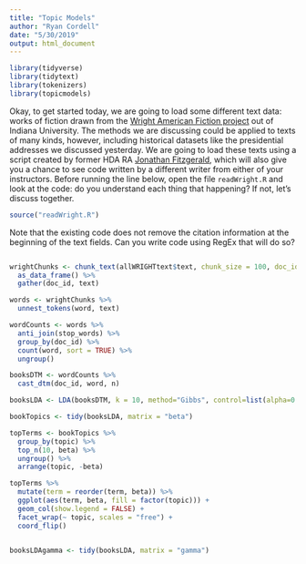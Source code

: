 ```yaml
---
title: "Topic Models"
author: "Ryan Cordell"
date: "5/30/2019"
output: html_document
---
```


```r

library(tidyverse)
library(tidytext)
library(tokenizers)
library(topicmodels)

```

Okay, to get started today, we are going to load some different text data: works of fiction drawn from the [Wright American Fiction project](http://webapp1.dlib.indiana.edu/TEIgeneral/projectinfo.do?brand=wright) out of Indiana University. The methods we are discussing could be applied to texts of many kinds, however, including historical datasets like the presidential addresses we discussed yesterday. We are going to load these texts using a script created by former HDA RA [Jonathan Fitzgerald](http://jonathandfitzgerald.com/), which will also give you a chance to see code written by a different writer from either of your instructors. Before running the line below, open the file `readWright.R` and look at the code: do you understand each thing that happening? If not, let's discuss together. 

```r

source("readWright.R")

```

Note that the existing code does not remove the citation information at the beginning of the text fields. Can you write code using RegEx that will do so?

```r


```


```r

wrightChunks <- chunk_text(allWRIGHTtext$text, chunk_size = 100, doc_id = allWRIGHTtext$title) %>%
  as_data_frame() %>%
  gather(doc_id, text)

words <- wrightChunks %>%
  unnest_tokens(word, text)

wordCounts <- words %>%
  anti_join(stop_words) %>%
  group_by(doc_id) %>%
  count(word, sort = TRUE) %>%
  ungroup()

booksDTM <- wordCounts %>%
  cast_dtm(doc_id, word, n)

booksLDA <- LDA(booksDTM, k = 10, method="Gibbs", control=list(alpha=0.5))

bookTopics <- tidy(booksLDA, matrix = "beta")

topTerms <- bookTopics %>%
  group_by(topic) %>%
  top_n(10, beta) %>%
  ungroup() %>%
  arrange(topic, -beta)

topTerms %>%
  mutate(term = reorder(term, beta)) %>%
  ggplot(aes(term, beta, fill = factor(topic))) +
  geom_col(show.legend = FALSE) +
  facet_wrap(~ topic, scales = "free") +
  coord_flip()


booksLDAgamma <- tidy(booksLDA, matrix = "gamma")




```


